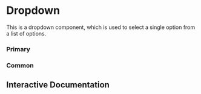 

<Meta of={Story} />

# Dropdown

This is a dropdown component, which is used to select a single option from a list of options.

### Primary

<Canvas of={Story.Primary} />

### Common

<Canvas of={Story.Common} />

## Interactive Documentation

<Primary />
<Controls />
